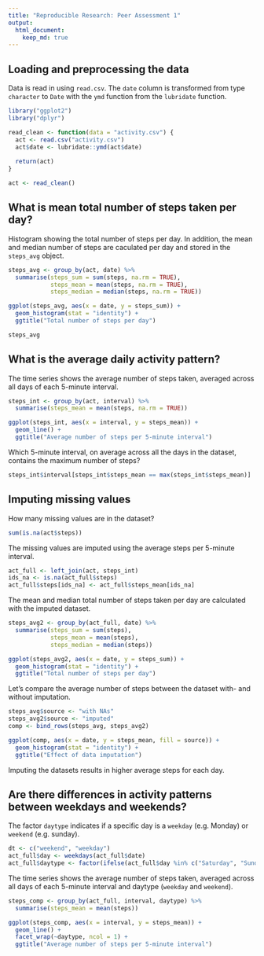 ```yaml
---
title: "Reproducible Research: Peer Assessment 1"
output: 
  html_document:
    keep_md: true
---
```



## Loading and preprocessing the data

Data is read in using `read.csv`. The `date` column is transformed from type `character` to
`Date` with the `ymd` function from the `lubridate` function.

```r
library("ggplot2")
library("dplyr")

read_clean <- function(data = "activity.csv") {
  act <- read.csv("activity.csv")
  act$date <- lubridate::ymd(act$date)
  
  return(act)
}

act <- read_clean()
```

## What is mean total number of steps taken per day?

Histogram showing the total number of steps per day. In addition, the mean and median
number of steps are caculated per day and stored in the `steps_avg` object.

```r
steps_avg <- group_by(act, date) %>% 
  summarise(steps_sum = sum(steps, na.rm = TRUE),
            steps_mean = mean(steps, na.rm = TRUE),
            steps_median = median(steps, na.rm = TRUE))

ggplot(steps_avg, aes(x = date, y = steps_sum)) +
  geom_histogram(stat = "identity") +
  ggtitle("Total number of steps per day")

steps_avg
```

## What is the average daily activity pattern?

The time series shows the average number of steps taken, averaged across all days of each 5-minute interval.

```r
steps_int <- group_by(act, interval) %>% 
  summarise(steps_mean = mean(steps, na.rm = TRUE))

ggplot(steps_int, aes(x = interval, y = steps_mean)) +
  geom_line() +
  ggtitle("Average number of steps per 5-minute interval")
```

Which 5-minute interval, on average across all the days in the dataset, contains the maximum number of steps?

```r
steps_int$interval[steps_int$steps_mean == max(steps_int$steps_mean)]
```


## Imputing missing values

How many missing values are in the dataset?

```r
sum(is.na(act$steps))
```

The missing values are imputed using the average steps per 5-minute interval.

```r
act_full <- left_join(act, steps_int)
ids_na <- is.na(act_full$steps)
act_full$steps[ids_na] <- act_full$steps_mean[ids_na]
```

The mean and median total number of steps taken per day are calculated with the imputed dataset.

```r
steps_avg2 <- group_by(act_full, date) %>% 
  summarise(steps_sum = sum(steps),
            steps_mean = mean(steps), 
            steps_median = median(steps))

ggplot(steps_avg2, aes(x = date, y = steps_sum)) +
  geom_histogram(stat = "identity") +
  ggtitle("Total number of steps per day")
```

Let's compare the average number of steps between the dataset with- and without imputation.

```r
steps_avg$source <- "with NAs"
steps_avg2$source <- "imputed"
comp <- bind_rows(steps_avg, steps_avg2)

ggplot(comp, aes(x = date, y = steps_mean, fill = source)) +
  geom_histogram(stat = "identity") +
  ggtitle("Effect of data imputation")

```

Imputing the datasets results in higher average steps for each day.

## Are there differences in activity patterns between weekdays and weekends?

The factor `daytype` indicates if a specific day is a `weekday` (e.g. Monday) or `weekend` (e.g. sunday).

```r
dt <- c("weekend", "weekday")
act_full$day <- weekdays(act_full$date)
act_full$daytype <- factor(ifelse(act_full$day %in% c("Saturday", "Sunday"), "weekend", "weekday"), levels = dt, labels = dt)
```

The time series shows the average number of steps taken, averaged across all days of each 5-minute interval and
daytype (`weekday` and `weekend`).

```r
steps_comp <- group_by(act_full, interval, daytype) %>% 
  summarise(steps_mean = mean(steps))

ggplot(steps_comp, aes(x = interval, y = steps_mean)) +
  geom_line() +
  facet_wrap(~daytype, ncol = 1) +
  ggtitle("Average number of steps per 5-minute interval")

```


